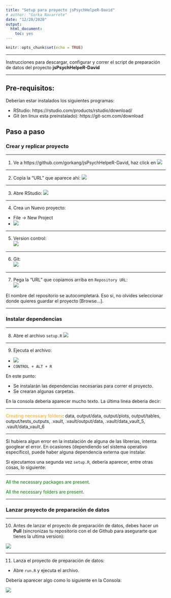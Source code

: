 ```yaml
---
title: "Setup para proyecto jsPsychHelpeR-David"
# author: "Gorka Navarrete"
date: "12/28/2020"
output: 
  html_document: 
    toc: yes
---
```


```r
knitr::opts_chunk$set(echo = TRUE)
```

---  

Instrucciones para descargar, configurar y correr el script de preparación de datos del proyecto **jsPsychHelpeR-David**

---  



## Pre-requisitos:

Deberían estar instalados los siguientes programas:  

- RStudio: https://rstudio.com/products/rstudio/download/  
- Git (en linux esta preinstalado): https://git-scm.com/download



## Paso a paso


### Crear y replicar proyecto 

---  


1. Ve a https://github.com/gorkang/jsPsychHelpeR-David, haz click en ![](img/setup-code.png) 

---  


2. Copia la "URL" que aparece ahí: ![](img/setup-github.png)

---  

3. Abre RStudio: ![](img/setup-Rstudio.png)


---  

4. Crea un Nuevo proyecto:

- File -> New Project
- ![](img/setup-newproject_icon.png)

---  

5. Version control:  
![](img/setup-new_project.png)

---  

6. Git:  
![](img/setup-git_project.png)

---  

7. Pega la "URL" que copiamos arriba en `Repository URL`:  
![](img/setup-clonegit.png)

El nombre del repositorio se autocompletará. Eso si, no olvides seleccionar donde quieres guardar el proyecto [Browse...].

---  


### Instalar dependencias

---  


8. Abre el archivo `setup.R`
![](img/setup-setupR.png)

---  

9. Ejecuta el archivo: 

- ![](img/setup-source.png)
- `CONTROL + ALT + R`



En este punto:

- Se instalarán las dependencias necesarias para correr el proyecto.  
- Se crearan algunas carpetas.  


En la consola deberia aparecer mucho texto. La última linea deberia decir:  

---  

<span style="color:orange">Creating necessary folders</span>:  data, output/data, output/plots, output/tables, output/tests_outputs, .vault, .vault/output/data, .vault/data_vault_5, .vault/data_vault_6 

---  

Si hubiera algun error en la instalación de alguna de las librerias, intenta googlear el error. En ocasiones (dependiendo sel sistema operativo específico), puede haber alguna dependencia externa que instalar.  


Si ejecutamos una segunda vez `setup.R`, debería aparecer, entre otras cosas, lo siguiente:  

---  

<span style="color:green">All the necessary packages are present</span>. 

<span style="color:green">All the necessary folders are present</span>.  

---  


### Lanzar proyecto de preparación de datos

---  

10. Antes de lanzar el proyecto de preparación de datos, debes hacer un **Pull** (sincronizas tu repositorio con el de Github para asegurarte que tienes la ultima version):

![](img/setup-pull.png)

---  

11. Lanza el proyecto de preparación de datos: 

- Abre `run.R` y ejecuta el archivo.


Debería aparecer algo como lo siguiente en la Consola:  

![](img/setup-targets.png)

